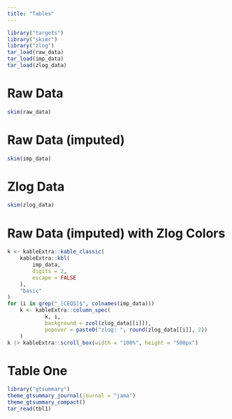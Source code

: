 ```yaml
---
title: "Tables"
---
```


<script>
$(document).ready(function(){
    $('[data-toggle="popover"]').popover();
});

</script>

```r
library("targets")
library("skimr")
library("zlog")
tar_load(raw_data)
tar_load(imp_data)
tar_load(zlog_data)
```

# Raw Data

```r
skim(raw_data)
```

# Raw Data (imputed)

```r
skim(imp_data)
```

# Zlog Data

```r
skim(zlog_data)
```

# Raw Data (imputed) with Zlog Colors

```r
k <- kableExtra::kable_classic(
    kableExtra::kbl(
        imp_data,
        digits = 2,
        escape = FALSE
    ),
    "basic"
)
for (i in grep("_[CEQS]$", colnames(imp_data)))
    k <- kableExtra::column_spec(
            k, i,
            background = zcol(zlog_data[[i]]),
            popover = paste0("zlog: ", round(zlog_data[[i]], 2))
    )
k |> kableExtra::scroll_box(width = "100%", height = "500px")
```

# Table One

```r
library("gtsummary")
theme_gtsummary_journal(journal = "jama")
theme_gtsummary_compact()
tar_read(tbl1)
```
